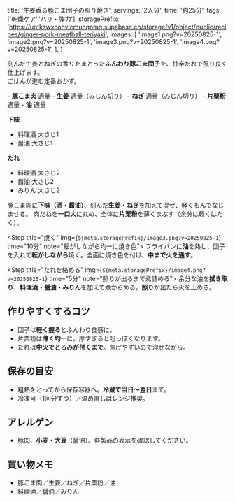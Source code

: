 
  title: '生姜香る豚こま団子の照り焼き',
  servings: '2人分',
  time: '約25分',
  tags: ['乾燥ケア','ハリ・弾力'],
  storagePrefix: 'https://uotkswxcohvlcmuhqnmq.supabase.co/storage/v1/object/public/recipes/ginger-pork-meatball-teriyaki',
  images: [
    'image1.png?v=20250825-1',
    'image2.png?v=20250825-1',
    'image3.png?v=20250825-1',
    'image4.png?v=20250825-1',
  ],
}

<RecipeLayout meta={meta}>

刻んだ生姜とねぎの香りをまとった<strong>ふんわり豚こま団子</strong>を、甘辛だれで照り良く仕上げます。  
ごはんが進む定番おかず。

<Ingredients title="材料（2人分）">
- <strong>豚こま肉</strong> 適量  
- <strong>生姜</strong> 適量（みじん切り）  
- <strong>ねぎ</strong> 適量（みじん切り）  
- <strong>片栗粉</strong> 適量  
- <strong>油</strong> 適量  

<strong>下味</strong>  
- 料理酒 大さじ1  
- 醤油 大さじ1  

<strong>たれ</strong>  
- 料理酒 大さじ2  
- 醤油 大さじ2  
- みりん 大さじ2
</Ingredients>

<Steps>
  <Step title="下味をつける" time="5分" note="生姜・ねぎを加えてよく混ぜる">
    豚こま肉に<strong>下味（酒・醤油）</strong>、刻んだ<strong>生姜・ねぎ</strong>を加えて混ぜ、軽くもんでなじませる。
  </Step>

  <Step title="丸めて打ち粉" time="5分" note="一口大でOK">
    肉だねを<strong>一口大</strong>に丸め、全体に<strong>片栗粉</strong>を薄くまぶす（余分は軽くはたく）。
  </Step>

  <Step title="焼く" img={`${meta.storagePrefix}/image3.png?v=20250825-1`} time="10分" note="転がしながら均一に焼き色">
    フライパンに<strong>油</strong>を熱し、団子を入れて<strong>転がしながら</strong>焼く。全面に焼き色を付け、<strong>中まで火を通す</strong>。
  </Step>

  <Step title="たれを絡める" img={`${meta.storagePrefix}/image4.png?v=20250825-1`} time="5分" note="照りが出るまで煮詰める">
    余分な油を<strong>拭き取り</strong>、<strong>料理酒・醤油・みりん</strong>を加えて煮からめる。<strong>照り</strong>が出たら火を止める。
  </Step>
</Steps>

## 作りやすくするコツ
- 団子は<strong>軽く握る</strong>とふんわり食感に。  
- 片栗粉は<strong>薄く均一</strong>に。厚すぎると粉っぽくなります。  
- たれは<strong>中火でとろみが付くまで</strong>。焦げやすいので混ぜながら。

## 保存の目安
- 粗熱をとってから保存容器へ。<strong>冷蔵で当日〜翌日</strong>まで。  
- 冷凍可（1回分ずつ）／温め直しはレンジ推奨。

## アレルゲン
- 豚肉、<strong>小麦・大豆</strong>（醤油）。各製品の表示を確認してください。

## 買い物メモ
- 豚こま肉／生姜／ねぎ／片栗粉／油  
- 料理酒／醤油／みりん

</RecipeLayout>

